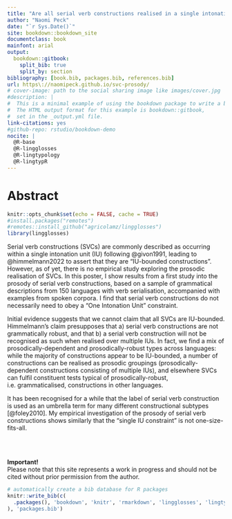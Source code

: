```yaml
--- 
title: "Are all serial verb constructions realised in a single intonation unit?"
author: "Naomi Peck"
date: "`r Sys.Date()`"
site: bookdown::bookdown_site
documentclass: book
mainfont: arial
output:
  bookdown::gitbook:
    split_bib: true
    split_by: section
bibliography: [book.bib, packages.bib, references.bib]
url: https\://naomipeck.github.io/svc-prosody/
# cover-image: path to the social sharing image like images/cover.jpg
#description: |
#  This is a minimal example of using the bookdown package to write a book.
#  The HTML output format for this example is bookdown::gitbook,
#  set in the _output.yml file.
link-citations: yes
#github-repo: rstudio/bookdown-demo
nocite: |
  @R-base
  @R-lingglosses
  @R-lingtypology
  @R-lingtypR
---
```


# Abstract {-}

```r
knitr::opts_chunk$set(echo = FALSE, cache = TRUE)
#install.packages("remotes")
#remotes::install_github("agricolamz/lingglosses")
library(lingglosses)
```

Serial verb constructions (SVCs) are commonly described as occurring within a single intonation unit (IU) following @givon1991, leading to @himmelmann2022 to assert that they are "IU-bounded constructions". However, as of yet, there is no empirical study exploring the prosodic realisation of SVCs. In this poster, I show results from a first study into the prosody of serial verb constructions, based on a sample of grammatical descriptions from 150 languages with verb serialisation, accompanied with examples from spoken corpora. I find that serial verb constructions do not necessarily need to obey a “One Intonation Unit” constraint.

Initial evidence suggests that we cannot claim that all SVCs are IU-bounded. Himmelmann's claim presupposes that a) serial verb constructions are not grammatically robust, and that b) a serial verb construction will not be recognised as such when realised over multiple IUs. In fact, we find a mix of prosodically-dependent and prosodically-robust types across languages: while the majority of constructions appear to be IU-bounded, a number of constructions can be realised as prosodic groupings (prosodically-dependent constructions consisting of multiple IUs), and elsewhere SVCs can fulfil constituent tests typical of prosodically-robust, i.e. grammaticalised, constructions in other languages.

It has been recognised for a while that the label of serial verb construction is used as an umbrella term for many different constructional subtypes [@foley2010]. My empirical investigation of the prosody of serial verb constructions shows similarly that the “single IU constraint” is not one-size-fits-all. 


<br><br>
<div class="alert alert-warning">
  <strong>Important!</strong><br> Please note that this site represents a work in progress and should not be cited without prior permission from the author.
</div>


```r
# automatically create a bib database for R packages
knitr::write_bib(c(
  .packages(), 'bookdown', 'knitr', 'rmarkdown', 'lingglosses', 'lingtypology', 'tidyverse'
), 'packages.bib')
```
